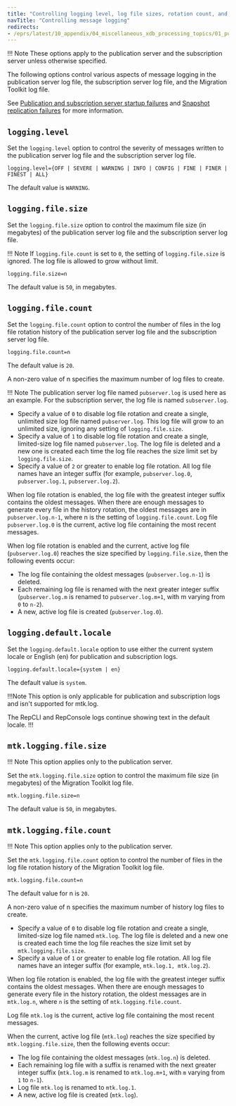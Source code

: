```yaml
---
title: "Controlling logging level, log file sizes, rotation count, and locale"
navTitle: "Controlling message logging"
redirects:
- /eprs/latest/10_appendix/04_miscellaneous_xdb_processing_topics/01_publications_and_subscriptions_server_conf_options/01_controlling_logging_level
---
```


<div id="controlling_logging_level" class="registered_link"></div>

!!! Note
    These options apply to the publication server and the subscription server unless otherwise specified.

The following options control various aspects of message logging in the publication server log file, the subscription server log file, and the Migration Toolkit log file.

See [Publication and subscription server startup failures](../../02_resolving_problems/02_where_to_look_for_errors/#pub_and_sub_startup_failures) and [Snapshot replication failures](../../02_resolving_problems/02_where_to_look_for_errors/#snapshot_replication_failures) for more information.

## `logging.level`

Set the `logging.level` option to control the severity of messages written to the publication server log file and the subscription server log file.

`logging.level={OFF | SEVERE | WARNING | INFO | CONFIG | FINE | FINER | FINEST | ALL}`

The default value is `WARNING`.

## `logging.file.size`

Set the `logging.file.size` option to control the maximum file size (in megabytes) of the publication server log file and the subscription server log file.

!!! Note
    If `logging.file.count` is set to `0`, the setting of `logging.file.size` is ignored. The log file is allowed to grow without limit.

`logging.file.size=n`

The default value is `50`, in megabytes.

## `logging.file.count`

Set the `logging.file.count` option to control the number of files in the log file rotation history of the publication server log file and the subscription server log file.

`logging.file.count=n`

The default value is `20`.

A non-zero value of n specifies the maximum number of log files to create.

!!! Note
    The publication server log file named `pubserver.log` is used here as an example. For the subscription server, the log file is named `subserver.log`.

-   Specify a value of `0` to disable log file rotation and create a single, unlimited size log file named `pubserver.log`. This log file will grow to an unlimited size, ignoring any setting of `logging.file.size`.
-   Specify a value of `1` to disable log file rotation and create a single, limited-size log file named `pubserver.log`. The log file is deleted and a new one is created each time the log file reaches the size limit set by `logging.file.size`.
-   Specify a value of `2` or greater to enable log file rotation. All log file names have an integer suffix (for example, `pubserver.log.0`, `pubserver.log.1`, `pubserver.log.2`).

When log file rotation is enabled, the log file with the greatest integer suffix contains the oldest messages. When there are enough messages to generate every file in the history rotation, the oldest messages are in `pubserver.log.n-1`, where n is the setting of `logging.file.count`. Log file `pubserver.log.0` is the current, active log file containing the most recent messages.

When log file rotation is enabled and the current, active log file (`pubserver.log.0`) reaches the size specified by `logging.file.size`, then the following events occur:

-   The log file containing the oldest messages (`pubserver.log.n-1`) is deleted.
-   Each remaining log file is renamed with the next greater integer suffix (`pubserver.log.m` is renamed to `pubserver.log.m+1`, with m varying from `0` to `n-2`).
-   A new, active log file is created (`pubserver.log.0`).

## `logging.default.locale` 

Set the `logging.default.locale` option to use either the current system locale or English (en) for publication and subscription logs. 

`logging.default.locale={system | en}`

The default value is `system`.

!!!Note
This option is only applicable for publication and subscription logs and isn't supported for mtk.log.

The RepCLI and RepConsole logs continue showing text in the default locale.
!!!

## `mtk.logging.file.size`

!!! Note
    This option applies only to the publication server.

Set the `mtk.logging.file.size` option to control the maximum file size (in megabytes) of the Migration Toolkit log file.

`mtk.logging.file.size=n`

The default value is `50`, in megabytes.

## `mtk.logging.file.count`

!!! Note
    This option applies only to the publication server.

Set the `mtk.logging.file.count` option to control the number of files in the log file rotation history of the Migration Toolkit log file.

`mtk.logging.file.count=n`

The default value for n is `20`.

A non-zero value of n specifies the maximum number of history log files to create.

-   Specify a value of `0` to disable log file rotation and create a single, limited-size log file named `mtk.log`. The log file is deleted and a new one is created each time the log file reaches the size limit set by `mtk.logging.file.size`.
-   Specify a value of `1` or greater to enable log file rotation. All log file names have an integer suffix (for example, `mtk.log.1, mtk.log.2`).

When log file rotation is enabled, the log file with the greatest integer suffix contains the oldest messages. When there are enough messages to generate every file in the history rotation, the oldest messages are in `mtk.log.n`, where `n` is the setting of `mtk.logging.file.count`.

Log file `mtk.log` is the current, active log file containing the most recent messages.

When the current, active log file (`mtk.log`) reaches the size specified by `mtk.logging.file.size`, then the following events occur:

-   The log file containing the oldest messages (`mtk.log.n`) is deleted.
-   Each remaining log file with a suffix is renamed with the next greater integer suffix (`mtk.log.m` is renamed to `mtk.log.m+1`, with `m` varying from `1` to `n-1`).
-   Log file `mtk.log` is renamed to `mtk.log.1`.
-   A new, active log file is created (`mtk.log`).


